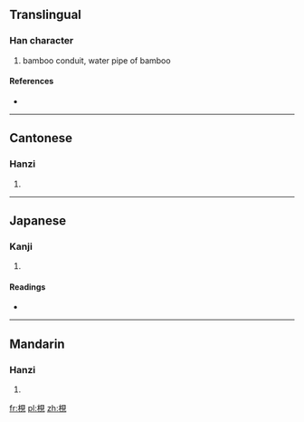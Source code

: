 {{also|枧}}
==Translingual==

===Han character===
{{Han char|rn=75|rad=木|as=07|sn=11|four=|canj=木月山山 (DBUU)}}

# bamboo conduit, water pipe of bamboo

====References====
* {{Han ref|kx=0529.080|dkj=14853|dj=0917.210|hdz=21214.010|uh=6898|ud=26776}}

----

==Cantonese==

===Hanzi===
{{yue-hanzi|jyut=|y=gaan2|sim=枧}}

# {{defn|lang=yue|sort=木07}}

----

==Japanese==

===Kanji===
{{ja-kanji|grade=|rs=木07}}

# {{defn|lang=ja|sort=木07}}

====Readings====
* {{ja-readings|on=[[けん]] (ken), [[かん]] (kan)|kun=[[せん]] (sen)}}

----

==Mandarin==

===Hanzi===
{{cmn-hanzi|sim=枧|pin=[[jiàn]] ([[jian4]])|wg=chien<sup>4</sup>}}

# {{defn|lang=cmn|sort=木07}}

[[fr:梘]]
[[pl:梘]]
[[zh:梘]]
